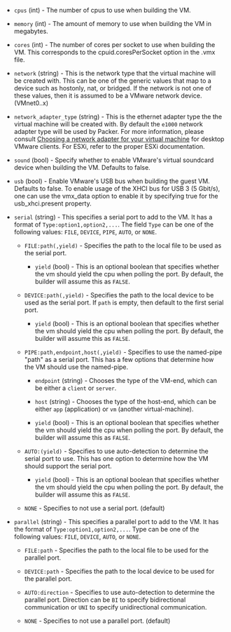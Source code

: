 <!-- Code generated from the comments of the HWConfig struct in builder/vmware/common/hw_config.go; DO NOT EDIT MANUALLY -->

-   `cpus` (int) - The number of cpus to use when building the VM.
    
-   `memory` (int) - The amount of memory to use when building the VM in megabytes.
    
-   `cores` (int) - The number of cores per socket to use when building the VM. This
    corresponds to the cpuid.coresPerSocket option in the .vmx file.
    
-   `network` (string) - This is the network type that the virtual machine will be created with.
    This can be one of the generic values that map to a device such as
    hostonly, nat, or bridged. If the network is not one of these values,
    then it is assumed to be a VMware network device. (VMnet0..x)
    
-   `network_adapter_type` (string) - This is the ethernet adapter type the the virtual machine will be
    created with. By default the `e1000` network adapter type will be used
    by Packer. For more information, please consult [Choosing a network
    adapter for your virtual
    machine](https://kb.vmware.com/s/article/1001805) for desktop VMware
    clients. For ESXi, refer to the proper ESXi documentation.
    
-   `sound` (bool) - Specify whether to enable VMware's virtual soundcard device when
    building the VM. Defaults to false.
    
-   `usb` (bool) - Enable VMware's USB bus when building the guest VM. Defaults to false.
    To enable usage of the XHCI bus for USB 3 (5 Gbit/s), one can use the
    vmx_data option to enable it by specifying true for the usb_xhci.present
    property.
    
-   `serial` (string) - This specifies a serial port to add to the VM. It has a format of
    `Type:option1,option2,...`. The field `Type` can be one of the following
    values: `FILE`, `DEVICE`, `PIPE`, `AUTO`, or `NONE`.
    
    * `FILE:path(,yield)` - Specifies the path to the local file to be used
      as the serial port.
    
      * `yield` (bool) - This is an optional boolean that specifies
        whether the vm should yield the cpu when polling the port. By
        default, the builder will assume this as `FALSE`.
    
    * `DEVICE:path(,yield)` - Specifies the path to the local device to be
       used as the serial port. If `path` is empty, then default to the first
      serial port.
    
      * `yield` (bool) - This is an optional boolean that specifies
        whether the vm should yield the cpu when polling the port. By
        default, the builder will assume this as `FALSE`.
    
    * `PIPE:path,endpoint,host(,yield)` - Specifies to use the named-pipe
      "path" as a serial port. This has a few options that determine how the
      VM should use the named-pipe.
    
      * `endpoint` (string) - Chooses the type of the VM-end, which can be
        either a `client` or `server`.
    
      * `host` (string)     - Chooses the type of the host-end, which can
        be either `app` (application) or `vm` (another virtual-machine).
    
      * `yield` (bool)      - This is an optional boolean that specifies
        whether the vm should yield the cpu when polling the port. By
        default, the builder will assume this as `FALSE`.
    
    * `AUTO:(yield)` - Specifies to use auto-detection to determine the
      serial port to use. This has one option to determine how the VM should
      support the serial port.
    
      * `yield` (bool) - This is an optional boolean that specifies
        whether the vm should yield the cpu when polling the port. By
        default, the builder will assume this as `FALSE`.
    
    * `NONE` - Specifies to not use a serial port. (default)
    
-   `parallel` (string) - This specifies a parallel port to add to the VM. It has the format of
    `Type:option1,option2,...`. Type can be one of the following values:
    `FILE`, `DEVICE`, `AUTO`, or `NONE`.
    
    * `FILE:path` 		- Specifies the path to the local file to be used
      for the parallel port.
    
    * `DEVICE:path`	 	- Specifies the path to the local device to be used
      for the parallel port.
    
    * `AUTO:direction`   - Specifies to use auto-detection to determine the
      parallel port. Direction can be `BI` to specify bidirectional
      communication or `UNI` to specify unidirectional communication.
    
    * `NONE` 			- Specifies to not use a parallel port. (default)
    
